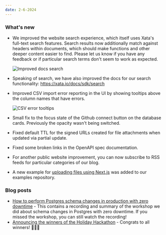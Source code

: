 ```yaml
---
date: 2-6-2024
---
```


### What's new

- We improved the website search experience, which itself uses Xata's full-text search features. Search results now additionally match against headers within documents, which should make functions and other deeper content easier to find. Please let us know if you have any feedback or if particular search terms don't seem to work as expected.

  ![Improved docs search](images/search-headings.png)

- Speaking of search, we have also improved the docs for our search functionality: https://xata.io/docs/sdk/search
- Improved CSV import error reporting in the UI by showing tooltips above the column names that have errors.

  ![CSV error tooltips](images/csv-error-tooltip.png)

- Small fix to the focus state of the Github connect button on the database cards. Previously the opacity wasn't being switched.
- Fixed default TTL for the signed URLs created for file attachments when updated via partial update.
- Fixed some broken links in the OpenAPI spec documentation.
- For another public website improvement, you can now subscribe to RSS feeds for particular categories of our blog.
- A new example for [uploading files using Next.js](https://github.com/xataio/examples/tree/main/apps/sample-nextjs-upload-file) was added to our examples repository.


### Blog posts

- [How to perform Postgres schema changes in production with zero downtime](https://xata.io/blog/zero-downtime-schema-migrations-postgresql) - This contains a recording and summary of the workshop we did about schema changes in Postgres with zero downtime. If you missed the workshop, you can still watch the recording!
- [Announcing the winners of the Holiday Hackathon](https://xata.io/blog/holiday-hackathon-challenge-winners) - Congrats to all winners! 🎉🎉🎉